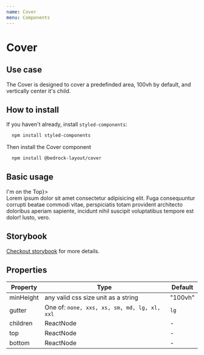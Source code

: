 ```yaml
---
name: Cover
menu: Components
---
```



# Cover

## Use case

The Cover is designed to cover a predefinded area, 100vh by default, and vertically center it's child.

## How to install

If you haven't already, install `styled-components`:

```bash
  npm install styled-components
```

Then install the Cover component

```bash
  npm install @bedrock-layout/cover
```

## Basic usage

<Playground>
  <Cover top={<div>I'm on the Top</div>}>
    <div>
      Lorem ipsum dolor sit amet consectetur adipisicing elit. Fuga consequuntur
      corrupti beatae commodi vitae, perspiciatis totam provident architecto
      doloribus aperiam sapiente, incidunt nihil suscipit voluptatibus tempore
      est dolor! Iusto, vero.
    </div>
  </Cover>
</Playground>

## Storybook

[Checkout storybook](https://storybook.bedrock-layout.dev/?path=/story/cover--basic) for more details.

## Properties

| Property  | Type                                         | Default |
| --------- | -------------------------------------------- | ------- |
| minHeight | any valid css size unit as a string          | "100vh" |
| gutter    | One of: `none, xxs, xs, sm, md, lg, xl, xxl` | `lg`    |
| children  | ReactNode                                    | -       |
| top       | ReactNode                                    | -       |
| bottom    | ReactNode                                    | -       |
